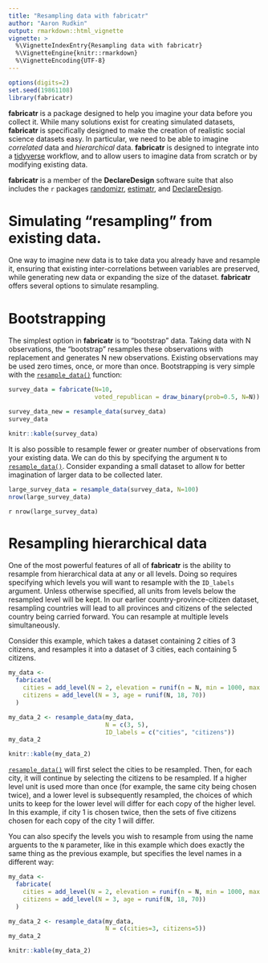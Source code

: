 ```yaml
---
title: "Resampling data with fabricatr"
author: "Aaron Rudkin"
output: rmarkdown::html_vignette
vignette: >
  %\VignetteIndexEntry{Resampling data with fabricatr}
  %\VignetteEngine{knitr::rmarkdown}
  %\VignetteEncoding{UTF-8}
---
```


```r
options(digits=2)
set.seed(19861108)
library(fabricatr)
```

**fabricatr** is a package designed to help you imagine your data before you collect it. While many solutions exist for creating simulated datasets, **fabricatr** is specifically designed to make the creation of realistic social science datasets easy. In particular, we need to be able to imagine *correlated* data and *hierarchical* data. **fabricatr** is designed to integrate into a [tidyverse](https://www.tidyverse.org/) workflow, and to allow users to imagine data from scratch or by modifying existing data.

**fabricatr** is a member of the **DeclareDesign** software suite that also includes the `r` packages [randomizr](randomizr.declaredesign.org), [estimatr](estimatr.declaredesign.org), and [DeclareDesign](declaredesign.org). 

# Simulating "resampling" from existing data.

One way to imagine new data is to take data you already have and resample it, ensuring that existing inter-correlations between variables are preserved, while generating new data or expanding the size of the dataset. **fabricatr** offers several options to simulate resampling.

# Bootstrapping

The simplest option in **fabricatr** is to "bootstrap" data. Taking data with N observations, the "bootstrap" resamples these observations with replacement and generates N new observations. Existing observations may be used zero times, once, or more than once. Bootstrapping is very simple with the [`resample_data()`](../reference/resample_data.html) function:

```r
survey_data = fabricate(N=10, 
                        voted_republican = draw_binary(prob=0.5, N=N))

survey_data_new = resample_data(survey_data)
survey_data
```
```r
knitr::kable(survey_data)
```

It is also possible to resample fewer or greater number of observations from your existing data. We can do this by specifying the argument `N` to [`resample_data()`](../reference/resample_data.html). Consider expanding a small dataset to allow for better imagination of larger data to be collected later.

```r
large_survey_data = resample_data(survey_data, N=100)
nrow(large_survey_data)
```
`r nrow(large_survey_data)`

# Resampling hierarchical data

One of the most powerful features of all of **fabricatr** is the ability to resample from hierarchical data at any or all levels. Doing so requires specifying which levels you will want to resample with the `ID_labels` argument. Unless otherwise specified, all units from levels below the resampled level will be kept. In our earlier country-province-citizen dataset, resampling countries will lead to all provinces and citizens of the selected country being carried forward. You can resample at multiple levels simultaneously.

Consider this example, which takes a dataset containing 2 cities of 3 citizens, and resamples it into a dataset of 3 cities, each containing 5 citizens.

```r
my_data <-
  fabricate(
    cities = add_level(N = 2, elevation = runif(n = N, min = 1000, max = 2000)),
    citizens = add_level(N = 3, age = runif(N, 18, 70))
  )

my_data_2 <- resample_data(my_data, 
                           N = c(3, 5), 
                           ID_labels = c("cities", "citizens"))
my_data_2
```
```r
knitr::kable(my_data_2)
```

[`resample_data()`](../reference/resample_data.html) will first select the cities to be resampled. Then, for each city, it will continue by selecting the citizens to be resampled. If a higher level unit is used more than once (for example, the same city being chosen twice), and a lower level is subsequently resampled, the choices of which units to keep for the lower level will differ for each copy of the higher level. In this example, if city 1 is chosen twice, then the sets of five citizens chosen for each copy of the city 1 will differ.

You can also specify the levels you wish to resample from using the name arguents to the `N` parameter, like in this example which does exactly the same thing as the previous example, but specifies the level names in a different way:

```r
my_data <-
  fabricate(
    cities = add_level(N = 2, elevation = runif(n = N, min = 1000, max = 2000)),
    citizens = add_level(N = 3, age = runif(N, 18, 70))
  )

my_data_2 <- resample_data(my_data, 
                           N = c(cities=3, citizens=5))
my_data_2
```
```r
knitr::kable(my_data_2)
```
